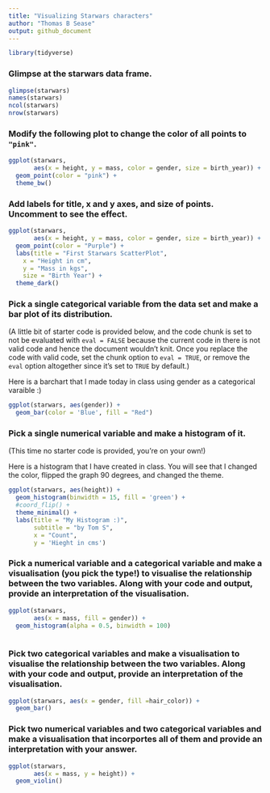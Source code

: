 ```yaml
---
title: "Visualizing Starwars characters"
author: "Thomas B Sease"
output: github_document
---
```


```r
library(tidyverse)
```

### Glimpse at the starwars data frame.

```r
glimpse(starwars)
names(starwars)
ncol(starwars)
nrow(starwars)
```

### Modify the following plot to change the color of all points to `"pink"`.

```r
ggplot(starwars, 
       aes(x = height, y = mass, color = gender, size = birth_year)) +
  geom_point(color = "pink") +
  theme_bw()
```

### Add labels for title, x and y axes, and size of points. Uncomment to see the effect.

```r
ggplot(starwars, 
       aes(x = height, y = mass, color = gender, size = birth_year)) +
  geom_point(color = "Purple") +
  labs(title = "First Starwars ScatterPlot",
    x = "Height in cm", 
    y = "Mass in kgs", 
    size = "Birth Year") +
  theme_dark()
```

### Pick a single categorical variable from the data set and make a bar plot of its distribution.

(A little bit of starter code is provided below, and the code chunk is set to not be evaluated with `eval = FALSE` because the current code in there is not valid code and hence the document wouldn't knit. Once you replace the code with valid code, set the chunk option to `eval = TRUE`, or remove the `eval` option altogether since it's set to `TRUE` by default.)

Here is a barchart that I made today in class using gender as a categorical varaible :)
```r
ggplot(starwars, aes(gender)) +
  geom_bar(color = 'Blue', fill = "Red")
```

### Pick a single numerical variable and make a histogram of it.

(This time no starter code is provided, you're on your own!)

Here is a histogram that I have created in class. You will see that I changed the color, flipped the graph 90 degrees, and changed the theme.  
```r
ggplot(starwars, aes(height)) +
  geom_histogram(binwidth = 15, fill = 'green') +
  #coord_flip() +
  theme_minimal() +
  labs(title = "My Histogram :)",
       subtitle = "by Tom S",
       x = "Count", 
       y = 'Hieght in cms')

```

### Pick a numerical variable and a categorical variable and make a visualisation (you pick the type!) to visualise the relationship between the two variables. Along with your code and output, provide an interpretation of the visualisation.

```r
ggplot(starwars, 
       aes(x = mass, fill = gender)) +
  geom_histogram(alpha = 0.5, binwidth = 100)
  
```

### Pick two categorical variables and make a visualisation to visualise the relationship between the two variables. Along with your code and output, provide an interpretation of the visualisation.

```r
ggplot(starwars, aes(x = gender, fill =hair_color)) +
  geom_bar()

```

### Pick two numerical variables and two categorical variables and make a visualisation that incorportes all of them and provide an interpretation with your answer.

```r
ggplot(starwars, 
       aes(x = mass, y = height)) +
  geom_violin()


```
